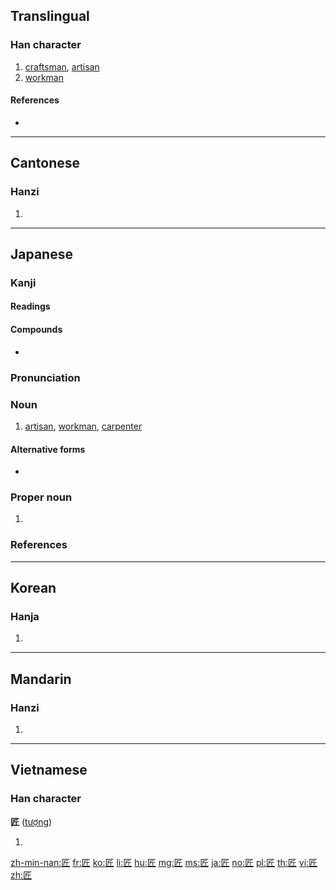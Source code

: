 ==Translingual==

===Han character===
{{Han char|rn=22|rad=匚|as=04|sn=6|four=71712|canj=SHML|ids=⿷匚斤}}

# [[craftsman]], [[artisan]]
# [[workman]]

====References====
* {{Han ref|kx=0153.220|dkj=02605|dj=0345.110|hdz=10083.050|uh=5320|ud=21280|bh=A64B|bd=42571}}

----

==Cantonese==

===Hanzi===
{{yue-hanzi|jyut=zoeng6|y=jeung6}}

# {{defn|lang=yue|sort=匚04}}

----

==Japanese==

===Kanji===
{{ja-kanji|grade=c|rs=匚04}}

====Readings====
{{ja-readings
|goon=[[ぞう]] (zō) < [[ざう]] (zau) {{qualifier|non-[[w:Jōyō kanji|Jōyō]] reading}}
|kanon=[[しょう]] (shō) < [[しやう]] (shau)
|kun=[[たくみ]] (takumi)}}

====Compounds====
{{der-top|Compounds}}
* {{ja-r|師匠|ししょう}}
{{der-bottom}}

===Pronunciation===
{{ja-pron|yomi=k|たくみ|acc=0|acc_ref=DJR,NHK|acc2=1|acc2_ref=DJR,NHK}}

===Noun===
{{ja-noun|たくみ}}

# [[artisan]], [[workman]], [[carpenter]]

====Alternative forms====
* {{l|ja|しょう|tr=shō}}

===Proper noun===
{{ja-pos|たくみ|proper}}

# {{given name|male|lang=ja|sort=たくみ}}

===References===
<references/>

----

==Korean==

===Hanja===
{{ko-hanja|hangeul=장|rv=jang|mr=chang}}

# {{defn|lang=ko|sort=匚04}}

----

==Mandarin==

===Hanzi===
{{cmn-hanzi|pin=[[jiàng]] ([[jiang4]])|wg=chiang<sup>4</sup>}}

# {{defn|lang=cmn|sort=匚04}}

----

==Vietnamese==

===Han character===
'''匠''' ([[tượng]])

# {{defn|lang=vi}}

[[zh-min-nan:匠]]
[[fr:匠]]
[[ko:匠]]
[[li:匠]]
[[hu:匠]]
[[mg:匠]]
[[ms:匠]]
[[ja:匠]]
[[no:匠]]
[[pl:匠]]
[[th:匠]]
[[vi:匠]]
[[zh:匠]]